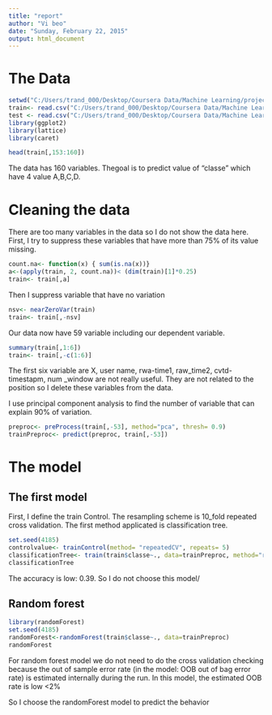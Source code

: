 ```yaml
---
title: "report"
author: "Vi beo"
date: "Sunday, February 22, 2015"
output: html_document
---
```

# The Data
```r
setwd("C:/Users/trand_000/Desktop/Coursera Data/Machine Learning/project")
train<- read.csv("C:/Users/trand_000/Desktop/Coursera Data/Machine Learning/project/pml-training.csv")
test <- read.csv("C:/Users/trand_000/Desktop/Coursera Data/Machine Learning/project/pml-testing.csv")
library(ggplot2)
library(lattice)
library(caret)
```

``` r
head(train[,153:160])
```
The data has 160 variables. Thegoal is to predict value of "classe" which have 4 value A,B,C,D. 


# Cleaning the data


There are too many variables in the data so I do not show the data here. First, I try to suppress these variables that have more than 75% of its value missing.
```r
count.na<- function(x) { sum(is.na(x))}
a<-(apply(train, 2, count.na))< (dim(train)[1]*0.25)
train<- train[,a]
```

Then I suppress variable that have no variation 

```r
nsv<- nearZeroVar(train)
train<- train[,-nsv]
```
Our data now have 59 variable including our dependent variable.

```r

summary(train[,1:6])
train<- train[,-c(1:6)]
```
The first six variable are X, user name, rwa-time1, raw_time2, cvtd-timestapm, num _window are not really useful. They are not related to the position so I delete these variables from the data.

I use principal component analysis to find the number of variable that can explain 90% of variation.
```r
preproc<- preProcess(train[,-53], method="pca", thresh= 0.9)
trainPreproc<- predict(preproc, train[,-53])
```

# The model

## The first model
First, I define the train Control. The resampling scheme is 10_fold repeated cross validation.
The first method applicated is classification tree.

```r
set.seed(4185)
controlvalue<- trainControl(method= "repeatedCV", repeats= 5)
classificationTree<- train(train$classe~., data=trainPreproc, method="rpart", trControl= controlvalue)
classificationTree
```
The accuracy is low: 0.39. So I do not choose this model/

## Random forest
```r
library(randomForest)
set.seed(4185)
randomForest<-randomForest(train$classe~., data=trainPreproc)
randomForest
```
For random forest model we do not need to do the cross validation checking because the out of sample error rate (in the model: OOB out of bag error rate) is estimated internally during the run.
In this model, the estimated OOB rate is low <2%

So I choose the randomForest model to predict the behavior